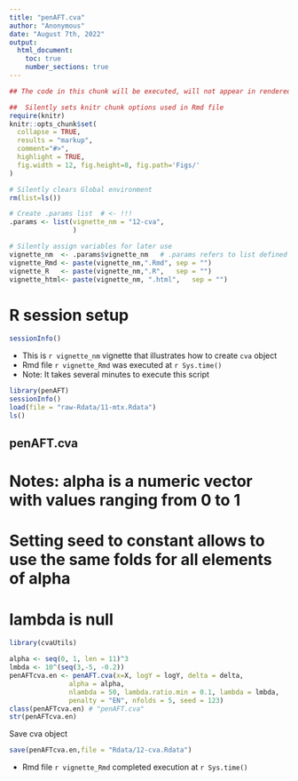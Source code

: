 ```yaml
---
title: "penAFT.cva"
author: "Anonymous"
date: "August 7th, 2022"
output: 
  html_document:
    toc: true
    number_sections: true
---
```


```r
## The code in this chunk will be executed, will not appear in rendered .html file

##  Silently sets knitr chunk options used in Rmd file
require(knitr)
knitr::opts_chunk$set(
  collapse = TRUE,
  results = "markup",  
  comment="#>",
  highlight = TRUE,
  fig.width = 12, fig.height=8, fig.path='Figs/'
)

# Silently clears Global environment
rm(list=ls())

# Create .params list  # <- !!! 
.params <- list(vignette_nm = "12-cva",
                ) 

# Silently assign variables for later use
vignette_nm  <- .params$vignette_nm   # .params refers to list defined above
vignette_Rmd <- paste(vignette_nm,".Rmd", sep = "")
vignette_R   <- paste(vignette_nm,".R",   sep = "")
vignette_html<- paste(vignette_nm, ".html",   sep = "")
```

# R session setup


```r
sessionInfo()
```


* This is `r vignette_nm` vignette that illustrates how to create `cva` object
* Rmd file  `r vignette_Rmd` was executed at `r Sys.time()`
* Note: It takes several minutes to execute this script


```r
library(penAFT)
sessionInfo()
load(file = "raw-Rdata/11-mtx.Rdata")
ls()
```

## penAFT.cva 


# Notes: alpha is a numeric vector with values ranging from 0 to 1 
# Setting seed to  constant allows to use the same folds for all elements of alpha
# lambda is null

```r
library(cvaUtils)

alpha <- seq(0, 1, len = 11)^3
lmbda <- 10^(seq(3,-5, -0.2))
penAFTcva.en <- penAFT.cva(x=X, logY = logY, delta = delta,
               alpha = alpha,
               nlambda = 50, lambda.ratio.min = 0.1, lambda = lmbda,
               penalty = "EN", nfolds = 5, seed = 123)
class(penAFTcva.en) # "penAFT.cva"
str(penAFTcva.en)
```


Save cva object

```r
save(penAFTcva.en,file = "Rdata/12-cva.Rdata")
```
* Rmd file  `r vignette_Rmd` completed execution at `r Sys.time()`

